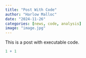 ```yaml
---
title: "Post With Code"
author: "Harlow Malloc"
date: "2024-11-26"
categories: [news, code, analysis]
image: "image.jpg"
---
```


This is a post with executable code.

```r
1 + 1
```
